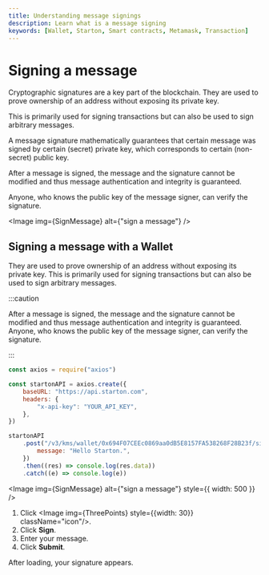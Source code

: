 ```yaml
---
title: Understanding message signings
description: Learn what is a message signing
keywords: [Wallet, Starton, Smart contracts, Metamask, Transaction]
---
```



# Signing a message

Cryptographic signatures are a key part of the blockchain. They are used to prove ownership of an address without exposing its private key.

This is primarily used for signing transactions but can also be used to sign arbitrary messages.

A message signature mathematically guarantees that certain message was signed by certain (secret) private key, which corresponds to certain (non-secret) public key.

After a message is signed, the message and the signature cannot be modified and thus message authentication and integrity is guaranteed.

Anyone, who knows the public key of the message signer, can verify the signature.

<Image img={SignMessage} alt={"sign a message"} />

## Signing a message with a Wallet

They are used to prove ownership of an address without exposing its private key. This is primarily used for signing transactions but can also be used to sign arbitrary messages.

:::caution

After a message is signed, the message and the signature cannot be modified and thus message authentication and integrity is guaranteed. Anyone, who knows the public key of the message signer, can verify the signature.

:::

<Tabs>
<TabItem value="code" label="From Code">

```js showLineNumbers
const axios = require("axios")

const startonAPI = axios.create({
	baseURL: "https://api.starton.com",
	headers: {
		"x-api-key": "YOUR_API_KEY",
	},
})

startonAPI
	.post("/v3/kms/wallet/0x694F07CEEc0869aa0dB5E8157FA538268F28B23f/sign-message", {
		message: "Hello Starton.",
	})
	.then((res) => console.log(res.data))
	.catch((e) => console.log(e))
```

</TabItem>
<TabItem value="dashboard" label="From Webapp">

<Image img={SignMessage} alt={"sign a message"} style={{ width: 500 }} />

1. Click <Image img={ThreePoints} style={{width: 30}} className="icon"/>.
1. Click **Sign**.
1. Enter your message.
1. Click **Submit**.

After loading, your signature appears.

</TabItem>
</Tabs>
